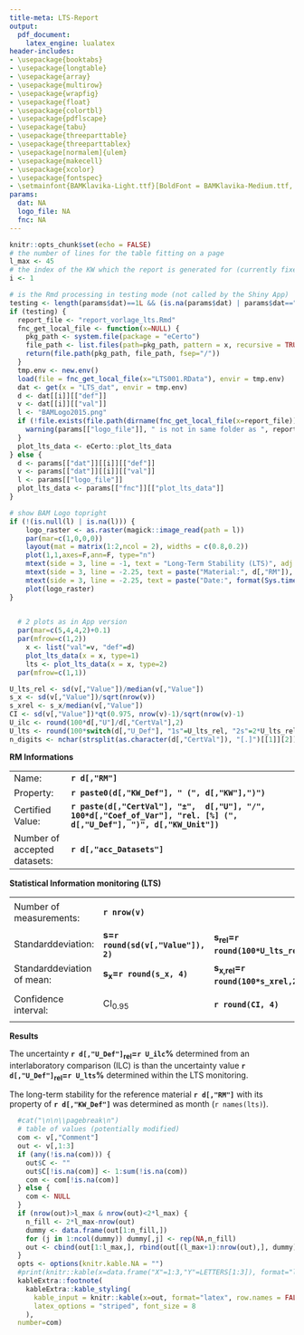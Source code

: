 ```yaml
---
title-meta: LTS-Report
output: 
  pdf_document:
    latex_engine: lualatex
header-includes:
- \usepackage{booktabs}
- \usepackage{longtable}
- \usepackage{array}
- \usepackage{multirow}
- \usepackage{wrapfig}
- \usepackage{float}
- \usepackage{colortbl}
- \usepackage{pdflscape}
- \usepackage{tabu}
- \usepackage{threeparttable}
- \usepackage{threeparttablex}
- \usepackage[normalem]{ulem}
- \usepackage{makecell}
- \usepackage{xcolor}
- \usepackage{fontspec}
- \setmainfont{BAMKlavika-Light.ttf}[BoldFont = BAMKlavika-Medium.ttf, ItalicFont = BAMKlavika-LightItalic.ttf, BoldItalicFont = BAMKlavika-MediumItalic.ttf]
params:
  dat: NA
  logo_file: NA
  fnc: NA
---
```


```r
knitr::opts_chunk$set(echo = FALSE)
# the number of lines for the table fitting on a page
l_max <- 45
# the index of the KW which the report is generated for (currently fixed to 1)
i <- 1

# is the Rmd processing in testing mode (not called by the Shiny App)
testing <- length(params$dat)==1L && (is.na(params$dat) | params$dat=="NA")
if (testing) {
  report_file <- "report_vorlage_lts.Rmd"
  fnc_get_local_file <- function(x=NULL) {
    pkg_path <- system.file(package = "eCerto")
    file_path <- list.files(path=pkg_path, pattern = x, recursive = TRUE)[1]
    return(file.path(pkg_path, file_path, fsep="/"))
  }
  tmp.env <- new.env()
  load(file = fnc_get_local_file(x="LTS001.RData"), envir = tmp.env)
  dat <- get(x = "LTS_dat", envir = tmp.env)
  d <- dat[[i]][["def"]]
  v <- dat[[i]][["val"]]
  l <- "BAMLogo2015.png"
  if (!file.exists(file.path(dirname(fnc_get_local_file(x=report_file)), params[["logo_file"]]))) {
    warning(params[["logo_file"]], " is not in same folder as ", report_file)
  }
  plot_lts_data <- eCerto::plot_lts_data
} else {
  d <- params[["dat"]][[i]][["def"]]
  v <- params[["dat"]][[i]][["val"]]
  l <- params[["logo_file"]]
  plot_lts_data <- params[["fnc"]][["plot_lts_data"]]
}
```

```r
# show BAM Logo topright
if (!(is.null(l) | is.na(l))) {
    logo_raster <- as.raster(magick::image_read(path = l))
    par(mar=c(1,0,0,0))
    layout(mat = matrix(1:2,ncol = 2), widths = c(0.8,0.2))
    plot(1,1,axes=F,ann=F, type="n")
    mtext(side = 3, line = -1, text = "Long-Term Stability (LTS)", adj = 0, font=2)
    mtext(side = 3, line = -2.25, text = paste("Material:", d[,"RM"]), adj = 0)
    mtext(side = 3, line = -2.25, text = paste("Date:", format(Sys.time(), '%Y-%m-%d')), adj = 0.75)
    plot(logo_raster)
}
  
```

```r
  # 2 plots as in App version
  par(mar=c(5,4,4,2)+0.1)
  par(mfrow=c(1,2))
    x <- list("val"=v, "def"=d)
    plot_lts_data(x = x, type=1)
    lts <- plot_lts_data(x = x, type=2)
  par(mfrow=c(1,1))
```

```r
U_lts_rel <- sd(v[,"Value"])/median(v[,"Value"])
s_x <- sd(v[,"Value"])/sqrt(nrow(v))
s_xrel <- s_x/median(v[,"Value"])
CI <- sd(v[,"Value"])*qt(0.975, nrow(v)-1)/sqrt(nrow(v)-1)
U_ilc <- round(100*d[,"U"]/d[,"CertVal"],2)
U_lts <- round(100*switch(d[,"U_Def"], "1s"=U_lts_rel, "2s"=2*U_lts_rel, "CI"=CI/median(v[,"Value"]), "1sx"=s_xrel, "2sx"=2*s_xrel), 2)
n_digits <- nchar(strsplit(as.character(d[,"CertVal"]), "[.]")[[1]][2])
```

**RM Informations**

|                              |                                                                                                                        |
|------------------------------|------------------------------------------------------------------------------------------------------------------------|
| Name:                        | **`r d[,"RM"]`**                                                                                                       |
| Property:                    | **`r paste0(d[,"KW_Def"], " (", d[,"KW"],")")`**                                                                       |
| Certified Value:             | **`r paste(d[,"CertVal"], "±",  d[,"U"], "/", 100*d[,"Coef_of_Var"], "rel. [%] (", d[,"U_Def"], ")", d[,"KW_Unit"])`** |
| Number of accepted datasets: | **`r d[,"acc_Datasets"]`**                                                                                             |

**Statistical Information monitoring (LTS)**

|                            |                                      |                                        |                                        |                                                                    |
|----------------------------|--------------------------------------|----------------------------------------|----------------------------------------|--------------------------------------------------------------------|
| Number of measurements:    | **`r nrow(v)`**                      |                                        | Median:                                | **`r paste(round(median(v[,"Value"]), n_digits), d[,"KW_Unit"])`** |
| Standarddeviation:         | **s=`r round(sd(v[,"Value"]), 2)`**  | **s~rel~=`r round(100*U_lts_rel,2)`%** | **2s=`r round(2*sd(v[,"Value"]), 2)`** | **2s~rel~=`r round(2*100*U_lts_rel,2)`%**                          |
| Standarddeviation of mean: | **s~x~=`r round(s_x, 4)`**           | **s~x,rel~=`r round(100*s_xrel,2)`%**  | **2s~x~=`r round(2*s_x, 4)`**          | **2s~x,rel~=`r round(2*100*s_xrel,2)`%**                           |
| Confidence interval:       | CI~0.95~                             | **`r round(CI, 4)`**                   | CI~0.95,rel~                           | **`r round(100*CI/median(v[,"Value"]), 2)`%**                      |

**Results**

The uncertainty **`r d[,"U_Def"]`~rel~=`r U_ilc`%** determined from an interlaboratory comparison (ILC) is \textcolor{`r ifelse(U_ilc > U_lts, "green", "red")`}{`r ifelse(U_ilc > U_lts, "larger", "smaller")`} than the uncertainty value **`r d[,"U_Def"]`~rel~=`r U_lts`%** determined within the LTS monitoring.

The long-term stability for the reference material **`r d[,"RM"]`** with its property of **`r d[,"KW_Def"]`** was determined as \textcolor{`r ifelse(lts > 60, "green", "red")`}{`r lts`} month (`r names(lts)`).

\textcolor{gray}{All measurement data and potential comments are enlisted on the following page.}

\pagebreak

```r
  #cat("\n\n\\pagebreak\n")
  # table of values (potentially modified)
  com <- v[,"Comment"]
  out <- v[,1:3]
  if (any(!is.na(com))) {
    out$C <- ""
    out$C[!is.na(com)] <- 1:sum(!is.na(com))
    com <- com[!is.na(com)]
  } else {
    com <- NULL
  }
  if (nrow(out)>l_max & nrow(out)<2*l_max) {
    n_fill <- 2*l_max-nrow(out)
    dummy <- data.frame(out[1:n_fill,])
    for (j in 1:ncol(dummy)) dummy[,j] <- rep(NA,n_fill)
    out <- cbind(out[1:l_max,], rbind(out[(l_max+1):nrow(out),], dummy))
  }
  opts <- options(knitr.kable.NA = "")
  #print(knitr::kable(x=data.frame("X"=1:3,"Y"=LETTERS[1:3]), format="latex", row.names = FALSE))
  kableExtra::footnote(
    kableExtra::kable_styling(
      kable_input = knitr::kable(x=out, format="latex", row.names = FALSE),
      latex_options = "striped", font_size = 8
    ),
  number=com)
```
